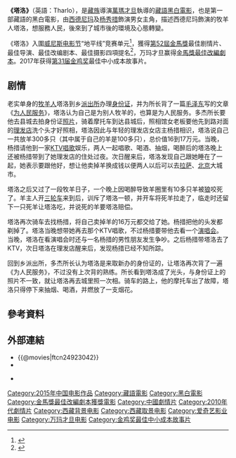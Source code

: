 {{Otheruses|other=同名事物|塔洛}}
{{Infobox Film
|片名        = 塔洛<br>Tharlo
|電影原名    = 
|圖像        = Tharlo poster.jpg
|圖像說明    = 
|原著       = [[萬瑪才旦|萬瑪才旦]]
|導演       = [[萬瑪才旦|萬瑪才旦]] 
|監製        = [[張獻民|張獻民]]
|編劇        = 
|主演        = [[西德尼玛|西德尼玛]]<br>[[杨秀措|杨秀措]]
|攝影      = [[吕松野|吕松野]]
|剪輯      = 
|聲音      = 
|配樂        =  
|製片商      = {{ubl|{{flagicon|China}}天畫畫天（北京）文化傳媒有限公司|{{flagicon|China}}陝西文投（影視）銀海投資有限公司|{{flagicon|China}}新天畫文化傳媒有限公司|{{flagicon|China}}北京星空壹禾影視發展有限公司|{{flagicon|China}}北京海洋時光文化傳播有限公司}}
|發行商      = 
|上映日期    =  2016年12月9日 (中国)
|片長        = 123 分鐘
|產地        =  {{CHNML}}
|語言        = [[藏語|藏語]]
|預算        = 
|票房        = 106万人民币（中国）<ref>{{Cite web |url=http://www.cbooo.cn/m/629073 |title=CBO中國票房 塔洛  |access-date=2016-12-18 |archive-date=2019-06-04 |archive-url=https://web.archive.org/web/20190604035027/http://www.cbooo.cn/m/629073 |dead-url=no }}</ref>
}}
'''《塔洛》'''（英語：Tharlo），是[[藏族|藏族]]導演[[萬瑪才旦|萬瑪才旦]]執導的[[藏語|藏語]][[黑白電影|黑白電影]]，也是第一部藏語的黑白電影，由[[西德尼玛|西德尼玛]]及[[杨秀措|杨秀措]]飾演男女主角，描述西德尼玛飾演的牧羊人塔洛，想服務人民，後來到了城市後的環境及心態轉變。

《塔洛》入圍[[威尼斯电影节|威尼斯电影节]]“地平线”竞赛单元<ref>{{Cite web |url=http://news.mtime.com/2015/08/06/1545442.html |title=威尼斯电影节“地平线”竞赛单元 |access-date=2015-11-21 |archive-date=2019-06-11 |archive-url=https://web.archive.org/web/20190611044358/http://news.mtime.com/2015/08/06/1545442.html |dead-url=no }}</ref>，獲得[[第52屆金馬獎|第52屆金馬獎]]最佳剧情片、最佳导演、最佳改编剧本、最佳摄影四項提名<ref>{{Cite web |url=http://udn.com/news/story/8706/1325298-%E9%A6%96%E4%BD%8D%E8%97%8F%E6%97%8F%E5%B0%8E%E6%BC%94-%E3%80%8C%E5%A1%94%E6%B4%9B%E3%80%8D%E9%87%91%E9%A6%AC4%E9%A0%85%E6%8F%90%E5%90%8D |title=首位藏族導演 「塔洛」金馬4項提名 |access-date=2015-11-21 |archive-date=2019-06-29 |archive-url=https://web.archive.org/web/20190629175402/https://udn.com/news/story/8706/1325298-%E9%A6%96%E4%BD%8D%E8%97%8F%E6%97%8F%E5%B0%8E%E6%BC%94-%E3%80%8C%E5%A1%94%E6%B4%9B%E3%80%8D%E9%87%91%E9%A6%AC4%E9%A0%85%E6%8F%90%E5%90%8D |dead-url=no }}</ref>，万玛才旦赢得[[金馬獎最佳改編劇本|金馬獎最佳改編劇本]]。2017年获得[[第31届金鸡奖|第31届金鸡奖]]最佳中小成本故事片。

== 剧情 ==
老实单身的[[牧羊人|牧羊人]]塔洛到乡[[派出所|派出所]]办理[[身份证|身份证]]，并为所长背了一篇[[毛泽东|毛泽东]]写的文章《[[为人民服务|为人民服务]]》，塔洛认为自己是为别人牧羊的，也算是为人民服务。多杰所长要他去县城去拍身份证[[照片|照片]]，骑着摩托车到达县城后，照相馆女老板要他先到路对面的[[理发店|理发店]]洗个头才好照相，塔洛因此与年轻的理发店女店主杨措相识，塔洛说自己一共放羊300多只（其中属于自己的羊是100多只），总价值16到17万元。当晚，杨措请他到一家[[卡拉OK|KTV]][[唱歌|唱歌]]娱乐，两人一起唱歌、喝酒、抽烟，喝醉后的塔洛晚上还被杨措带到了她理发店的住处过夜。次日醒来后，塔洛发现自己跟她睡在了一起，她表示要跟他好，想让他卖掉羊换成钱以便两人以后可以去[[拉萨|拉萨]]、[[北京|北京]]大城市。

塔洛之后又过了一段牧羊日子，一个晚上因喝醉导致羊圈里有10多只羊被[[狼|狼]]咬死了。羊主人开[[机动三轮车|三轮车]]来到后，训斥了塔洛一顿，并开车将死羊拉走了，临走时还留下一只死羊让塔洛吃，并说死的羊要塔洛赔偿。

塔洛再次骑车去找杨措，将自己卖掉羊的16万元都交给了她。杨措把他的头发都剃掉了。塔洛当晚想带她再去那个KTV唱歌，不过杨措要带他去看一个[[演唱会|演唱会]]。当晚，塔洛在看演唱会时还与一名杨措的男性朋友发生争吵。之后杨措带塔洛去了KTV，次日塔洛在理发店醒来后，发现杨措已经不知所踪。

回到乡派出所，多杰所长认为塔洛是来取新办的身份证的，让塔洛再次背了一遍《为人民服务》，不过没有上次背的熟练。所长看到塔洛成了光头，与身份证上的照片不一致，就让塔洛再去城里照一次相。骑车的路上，他的摩托车出了故障，塔洛只得停下来抽烟、喝酒，并燃放了一支烟花。

==參考資料==
{{reflist}}

==外部連結==
<!--*{{Yahoomovie id|337}}-->
*{{@movies|ftcn24923042}}
*{{douban}}
<!--*{{Mtime|12142}}-->
<!--*{{Amg movie|tharlo-v641600}-->
<!--*{{rotten-tomatoes|infernal_affairs}}-->
<!--*{{hkmdb title|10113}}-->
*{{imdb title|4923042}}

{{万玛才旦}}
{{金馬獎最佳改編劇本}}
{{青年電影手冊華語十佳頒獎典禮華語十佳電影}}
{{Authority control}}
{{DEFAULTSORT:Ta}}
[[Category:2015年中国电影作品|Category:2015年中国电影作品]]
[[Category:藏語電影|Category:藏語電影]]
[[Category:黑白電影|Category:黑白電影]]
[[Category:金馬獎最佳改編劇本獲獎電影|Category:金馬獎最佳改編劇本獲獎電影]]
[[Category:中國劇情片|Category:中國劇情片]]
[[Category:2010年代劇情片|Category:2010年代劇情片]]
[[Category:西藏背景电影|Category:西藏背景电影]]
[[Category:西藏取景电影|Category:西藏取景电影]]
[[Category:爱奇艺影业电影|Category:爱奇艺影业电影]]
[[Category:万玛才旦电影|Category:万玛才旦电影]]
[[Category:金鸡奖最佳中小成本故事片|Category:金鸡奖最佳中小成本故事片]]